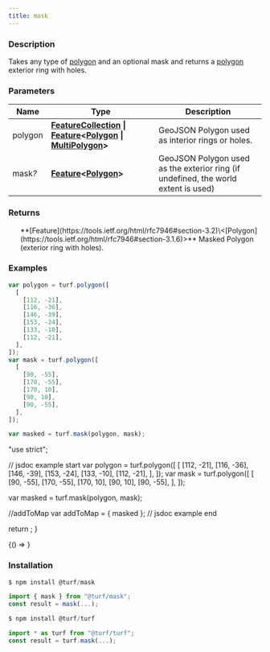 ```yaml
---
title: mask
---
```



### Description

Takes any type of [polygon](https://tools.ietf.org/html/rfc7946#section-3.1.6) and an optional mask and returns a [polygon](https://tools.ietf.org/html/rfc7946#section-3.1.6) exterior ring with holes.

### Parameters

| Name         | Type                                                                                                                                                                                                                                                                       | Description                                                                        |
| ------------ | -------------------------------------------------------------------------------------------------------------------------------------------------------------------------------------------------------------------------------------------------------------------------- | ---------------------------------------------------------------------------------- |
| polygon      | **[FeatureCollection](https://tools.ietf.org/html/rfc7946#section-3.3) \| [Feature](https://tools.ietf.org/html/rfc7946#section-3.2)\<[Polygon](https://tools.ietf.org/html/rfc7946#section-3.1.6) \| [MultiPolygon](https://tools.ietf.org/html/rfc7946#section-3.1.7)>** | GeoJSON Polygon used as interior rings or holes.                                   |
| mask<i>?</i> | **[Feature](https://tools.ietf.org/html/rfc7946#section-3.2)\<[Polygon](https://tools.ietf.org/html/rfc7946#section-3.1.6)>**                                                                                                                                              | GeoJSON Polygon used as the exterior ring (if undefined, the world extent is used) |

### Returns

<ul>
  **[Feature](https://tools.ietf.org/html/rfc7946#section-3.2)\<[Polygon](https://tools.ietf.org/html/rfc7946#section-3.1.6)>** Masked Polygon (exterior ring with holes).

</ul>

### Examples

```javascript
var polygon = turf.polygon([
  [
    [112, -21],
    [116, -36],
    [146, -39],
    [153, -24],
    [133, -10],
    [112, -21],
  ],
]);
var mask = turf.polygon([
  [
    [90, -55],
    [170, -55],
    [170, 10],
    [90, 10],
    [90, -55],
  ],
]);

var masked = turf.mask(polygon, mask);
```

  "use strict";

  // jsdoc example start
  var polygon = turf.polygon([
    [
      [112, -21],
      [116, -36],
      [146, -39],
      [153, -24],
      [133, -10],
      [112, -21],
    ],
  ]);
  var mask = turf.polygon([
    [
      [90, -55],
      [170, -55],
      [170, 10],
      [90, 10],
      [90, -55],
    ],
  ]);

  var masked = turf.mask(polygon, mask);

  //addToMap
  var addToMap = { masked };
  // jsdoc example end

  return <ExampleMap addToMap={addToMap} />;
}

<BrowserOnly>{() => <Map0 />}</BrowserOnly>

### Installation

```javascript
$ npm install @turf/mask

import { mask } from "@turf/mask";
const result = mask(...);
```

```javascript
$ npm install @turf/turf

import * as turf from "@turf/turf";
const result = turf.mask(...);
```

